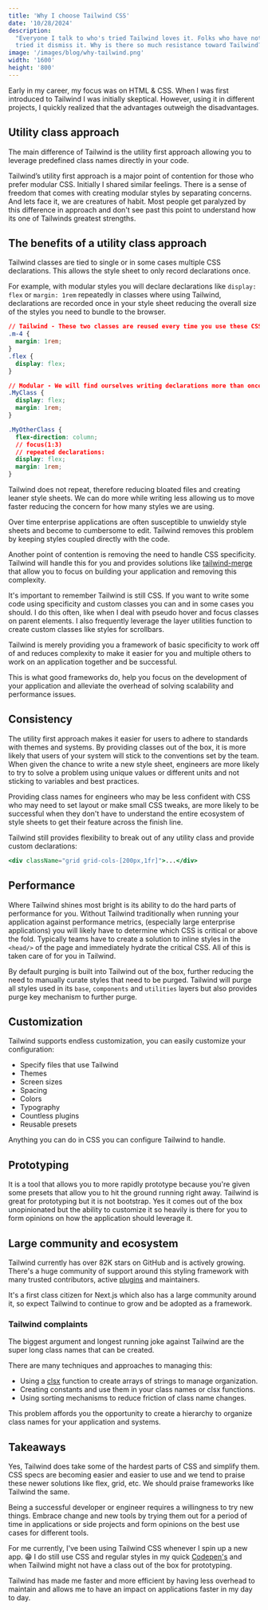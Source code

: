 ```yaml
---
title: 'Why I choose Tailwind CSS'
date: '10/28/2024'
description:
  "Everyone I talk to who's tried Tailwind loves it. Folks who have not yet
  tried it dismiss it. Why is there so much resistance toward Tailwind?"
image: '/images/blog/why-tailwind.png'
width: '1600'
height: '800'
---
```


Early in my career, my focus was on HTML & CSS. When I was first introduced to
Tailwind I was initially skeptical. However, using it in different projects, I
quickly realized that the advantages outweigh the disadvantages.

## Utility class approach

The main difference of Tailwind is the utility first approach allowing you to
leverage predefined class names directly in your code.

Tailwind’s utility first approach is a major point of contention for those who
prefer modular CSS. Initially I shared similar feelings. There is a sense of
freedom that comes with creating modular styles by separating concerns. And lets
face it, we are creatures of habit. Most people get paralyzed by this difference
in approach and don't see past this point to understand how its one of Tailwinds
greatest strengths.

## The benefits of a utility class approach

Tailwind classes are tied to single or in some cases multiple CSS declarations.
This allows the style sheet to only record declarations once.

For example, with modular styles you will declare declarations like
`display: flex` or `margin: 1rem` repeatedly in classes where using Tailwind,
declarations are recorded once in your style sheet reducing the overall size of
the styles you need to bundle to the browser.

```css
// Tailwind - These two classes are reused every time you use these CSS declarations
.m-4 {
  margin: 1rem;
}
.flex {
  display: flex;
}

// Modular - We will find ourselves writing declarations more than once
.MyClass {
  display: flex;
  margin: 1rem;
}

.MyOtherClass {
  flex-direction: column;
  // focus(1:3)
  // repeated declarations:
  display: flex;
  margin: 1rem;
}
```

Tailwind does not repeat, therefore reducing bloated files and creating leaner
style sheets. We can do more while writing less allowing us to move faster
reducing the concern for how many styles we are using.

Over time enterprise applications are often susceptible to unwieldy style sheets
and become to cumbersome to edit. Tailwind removes this problem by keeping
styles coupled directly with the code.

Another point of contention is removing the need to handle CSS specificity.
Tailwind will handle this for you and provides solutions like
[tailwind-merge](https://www.npmjs.com/package/tailwind-merge) that allow you to
focus on building your application and removing this complexity.

It's important to remember Tailwind is still CSS. If you want to write some code
using specificity and custom classes you can and in some cases you should. I do
this often, like when I deal with pseudo hover and focus classes on parent
elements. I also frequently leverage the layer utilities function to create
custom classes like styles for scrollbars.

Tailwind is merely providing you a framework of basic specificity to work off of
and reduces complexity to make it easier for you and multiple others to work on
an application together and be successful.

This is what good frameworks do, help you focus on the development of your
application and alleviate the overhead of solving scalability and performance
issues.

## Consistency

The utility first approach makes it easier for users to adhere to standards with
themes and systems. By providing classes out of the box, it is more likely that
users of your system will stick to the conventions set by the team. When given
the chance to write a new style sheet, engineers are more likely to try to solve
a problem using unique values or different units and not sticking to variables
and best practices.

Providing class names for engineers who may be less confident with CSS who may
need to set layout or make small CSS tweaks, are more likely to be successful
when they don't have to understand the entire ecosystem of style sheets to get
their feature across the finish line.

Tailwind still provides flexibility to break out of any utility class and
provide custom declarations:

```jsx
<div className="grid grid-cols-[200px,1fr]">...</div>
```

## Performance

Where Tailwind shines most bright is its ability to do the hard parts of
performance for you. Without Tailwind traditionally when running your
application against performance metrics, (especially large enterprise
applications) you will likely have to determine which CSS is critical or above
the fold. Typically teams have to create a solution to inline styles in the
`<head/>` of the page and immediately hydrate the critical CSS. All of this is
taken care of for you in Tailwind.

By default purging is built into Tailwind out of the box, further reducing the
need to manually curate styles that need to be purged. Tailwind will purge all
styles used in its `base`, `components` and `utilities` layers but also provides
purge key mechanism to further purge.

## Customization

Tailwind supports endless customization, you can easily customize your
configuration:

- Specify files that use Tailwind
- Themes
- Screen sizes
- Spacing
- Colors
- Typography
- Countless plugins
- Reusable presets

Anything you can do in CSS you can configure Tailwind to handle.

## Prototyping

It is a tool that allows you to more rapidly prototype because you're given some
presets that allow you to hit the ground running right away. Tailwind is great
for prototyping but it is not bootstrap. Yes it comes out of the box
unopinionated but the ability to customize it so heavily is there for you to
form opinions on how the application should leverage it.

## Large community and ecosystem

Tailwind currently has over 82K stars on GitHub and is actively growing. There's
a huge community of support around this styling framework with many trusted
contributors, active [plugins](https://tailwindcss.com/docs/plugins) and
maintainers.

It's a first class citizen for Next.js which also has a large community around
it, so expect Tailwind to continue to grow and be adopted as a framework.

### Tailwind complaints

The biggest argument and longest running joke against Tailwind are the super
long class names that can be created.

There are many techniques and approaches to managing this:

- Using a [clsx](https://www.npmjs.com/package/clsx) function to create arrays
  of strings to manage organization.
- Creating constants and use them in your class names or clsx functions.
- Using sorting mechanisms to reduce friction of class name changes.

This problem affords you the opportunity to create a hierarchy to organize class
names for your application and systems.

## Takeaways

Yes, Tailwind does take some of the hardest parts of CSS and simplify them. CSS
specs are becoming easier and easier to use and we tend to praise these newer
solutions like flex, grid, etc. We should praise frameworks like Tailwind the
same.

Being a successful developer or engineer requires a willingness to try new
things. Embrace change and new tools by trying them out for a period of time in
applications or side projects and form opinions on the best use cases for
different tools.

For me currently, I've been using Tailwind CSS whenever I spin up a new app. 😁
I do still use CSS and regular styles in my quick
[Codepen's](https://codepen.io/scottykaye) and when Tailwind might not have a
class out of the box for prototyping.

Tailwind has made me faster and more efficient by having less overhead to
maintain and allows me to have an impact on applications faster in my day to
day.
